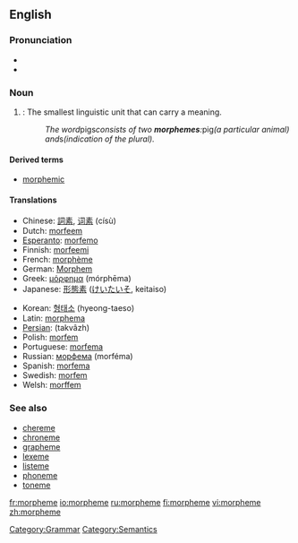 ==English==
{{wikipedia}}
[[Category:Grammar]]
===Pronunciation===
*{{IPA|/ˈmɔː(r)fiːm/}}
*{{SAMPA|/'mO:(r)fi:m/}}

===Noun===
{{en-noun}}

#{{linguistics}}: The smallest linguistic unit that can carry a meaning.
#: ''The word ''pigs'' consists of two '''morphemes''': ''pig'' (a particular animal) and ''s'' (indication of the plural).''

====Derived terms====
*[[morphemic]]

====Translations====
{{top}}
*Chinese: [[詞素]], [[词素]] (císù)
*Dutch: [[morfeem]]
*[[Esperanto]]: [[morfemo]]
*Finnish: [[morfeemi]]
*French: [[morphème]] {{m}}
*German: [[Morphem]] {{n}}
*Greek: [[μόρφημα]] (mórphēma)
*Japanese: [[形態素]] ([[けいたいそ]], keitaiso)
{{mid}}
*Korean: [[형태소]] (hyeong-taeso)
*Latin: [[morphema]]
*[[Persian]]: {{FAchar|[[تكواژ]]}} (takvâzh)
*Polish: [[morfem#Polish|morfem]] {{m}}
*Portuguese: [[morfema]] {{m}}
*Russian: [[морфема]] (morféma) {{f}}
*Spanish: [[morfema]] {{m}}
*Swedish: [[morfem#Swedish|morfem]]
*Welsh: [[morffem]]
{{bottom}}

=== See also ===
*[[chereme]]
*[[chroneme]]
*[[grapheme]]
*[[lexeme]]
*[[listeme]]
*[[phoneme]]
*[[toneme]]

[[Category:Semantics]]

[[fr:morpheme]]
[[io:morpheme]]
[[ru:morpheme]]
[[fi:morpheme]]
[[vi:morpheme]]
[[zh:morpheme]]